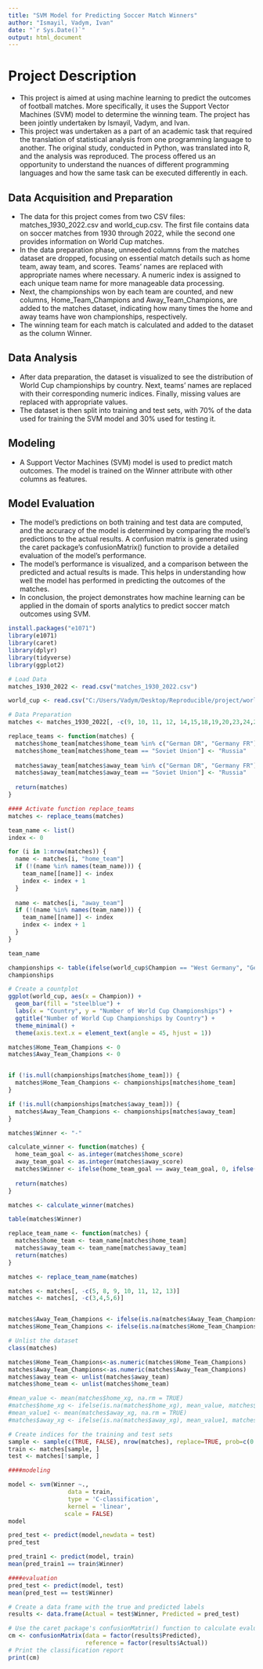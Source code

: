 ```yaml
---
title: "SVM Model for Predicting Soccer Match Winners"
author: "Ismayil, Vadym, Ivan"
date: "`r Sys.Date()`"
output: html_document
---
```


# Project Description
- This project is aimed at using machine learning to predict the outcomes of football matches. More specifically, it uses the Support Vector Machines (SVM) model to determine the winning team. The project has been jointly undertaken by Ismayil, Vadym, and Ivan.
- This project was undertaken as a part of an academic task that required the translation of statistical analysis from one programming language to another. The original study, conducted in Python, was translated into R, and the analysis was reproduced. The process offered us an opportunity to understand the nuances of different programming languages and how the same task can be executed differently in each.

## Data Acquisition and Preparation
- The data for this project comes from two CSV files: matches_1930_2022.csv and world_cup.csv. The first file contains data on soccer matches from 1930 through 2022, while the second one provides information on World Cup matches.
- In the data preparation phase, unneeded columns from the matches dataset are dropped, focusing on essential match details such as home team, away team, and scores. Teams' names are replaced with appropriate names where necessary. A numeric index is assigned to each unique team name for more manageable data processing.
- Next, the championships won by each team are counted, and new columns, Home_Team_Champions and Away_Team_Champions, are added to the matches dataset, indicating how many times the home and away teams have won championships, respectively.
- The winning team for each match is calculated and added to the dataset as the column Winner.

## Data Analysis
- After data preparation, the dataset is visualized to see the distribution of World Cup championships by country. Next, teams' names are replaced with their corresponding numeric indices. Finally, missing values are replaced with appropriate values.
- The dataset is then split into training and test sets, with 70% of the data used for training the SVM model and 30% used for testing it.

## Modeling
- A Support Vector Machines (SVM) model is used to predict match outcomes. The model is trained on the Winner attribute with other columns as features.

## Model Evaluation
- The model's predictions on both training and test data are computed, and the accuracy of the model is determined by comparing the model's predictions to the actual results. A confusion matrix is generated using the caret package's confusionMatrix() function to provide a detailed evaluation of the model's performance.
- The model's performance is visualized, and a comparison between the predicted and actual results is made. This helps in understanding how well the model has performed in predicting the outcomes of the matches.
- In conclusion, the project demonstrates how machine learning can be applied in the domain of sports analytics to predict soccer match outcomes using SVM.

```r
install.packages("e1071")
library(e1071)
library(caret)
library(dplyr)
library(tidyverse)
library(ggplot2)
```


```r
# Load Data
matches_1930_2022 <- read.csv("matches_1930_2022.csv")
```


```r
world_cup <- read.csv("C:/Users/Vadym/Desktop/Reproducible/project/world_cup.csv")
```


```r
# Data Preparation
matches <- matches_1930_2022[, -c(9, 10, 11, 12, 14,15,18,19,20,23,24,25,26,27,28,29,30,31,32,33,34,35,36,37,38,39,40,41,42,43,44,45)]
```


```r
replace_teams <- function(matches) {
  matches$home_team[matches$home_team %in% c("German DR", "Germany FR")] <- "Germany"
  matches$home_team[matches$home_team == "Soviet Union"] <- "Russia"
  
  matches$away_team[matches$away_team %in% c("German DR", "Germany FR")] <- "Germany"
  matches$away_team[matches$away_team == "Soviet Union"] <- "Russia"
  
  return(matches)
}

#### Activate function replace_teams
matches <- replace_teams(matches)
```


```r
team_name <- list()
index <- 0

for (i in 1:nrow(matches)) {
  name <- matches[i, "home_team"]
  if (!(name %in% names(team_name))) {
    team_name[[name]] <- index
    index <- index + 1
  }
  
  name <- matches[i, "away_team"]
  if (!(name %in% names(team_name))) {
    team_name[[name]] <- index
    index <- index + 1
  }
}

team_name
```



```r
championships <- table(ifelse(world_cup$Champion == "West Germany", "Germany", world_cup$Champion))
championships
```



```r
# Create a countplot
ggplot(world_cup, aes(x = Champion)) +
  geom_bar(fill = "steelblue") +
  labs(x = "Country", y = "Number of World Cup Championships") +
  ggtitle("Number of World Cup Championships by Country") +
  theme_minimal() +
  theme(axis.text.x = element_text(angle = 45, hjust = 1))
```




```r
matches$Home_Team_Champions <- 0
matches$Away_Team_Champions <- 0


if (!is.null(championships[matches$home_team])) {
  matches$Home_Team_Champions <- championships[matches$home_team]
}

if (!is.null(championships[matches$away_team])) {
  matches$Away_Team_Champions <- championships[matches$away_team]
}

```


```r
matches$Winner <- "-"

calculate_winner <- function(matches) {
  home_team_goal <- as.integer(matches$home_score)
  away_team_goal <- as.integer(matches$away_score)
  matches$Winner <- ifelse(home_team_goal == away_team_goal, 0, ifelse(home_team_goal > away_team_goal, 1, 2))
  
  return(matches)
}

matches <- calculate_winner(matches)

table(matches$Winner)
```


```r
replace_team_name <- function(matches) {
  matches$home_team <- team_name[matches$home_team]
  matches$away_team <- team_name[matches$away_team]
  return(matches)
}

matches <- replace_team_name(matches)
```


```r
matches <- matches[, -c(5, 8, 9, 10, 11, 12, 13)]
matches <- matches[, -c(3,4,5,6)]


matches$Away_Team_Champions <- ifelse(is.na(matches$Away_Team_Champions), 0, matches$Away_Team_Champions)
matches$Home_Team_Champions <- ifelse(is.na(matches$Home_Team_Champions), 0, matches$Home_Team_Champions)

```

```r
# Unlist the dataset
class(matches)

matches$Home_Team_Champions<-as.numeric(matches$Home_Team_Champions)
matches$Away_Team_Champions<-as.numeric(matches$Away_Team_Champions)
matches$away_team <- unlist(matches$away_team)
matches$home_team <- unlist(matches$home_team)

#mean_value <- mean(matches$home_xg, na.rm = TRUE)
#matches$home_xg <- ifelse(is.na(matches$home_xg), mean_value, matches$home_xg)
#mean_value1 <- mean(matches$away_xg, na.rm = TRUE)
#matches$away_xg <- ifelse(is.na(matches$away_xg), mean_value1, matches$away_xg)
```

```r
# Create indices for the training and test sets
sample <- sample(c(TRUE, FALSE), nrow(matches), replace=TRUE, prob=c(0.7,0.3))
train <- matches[sample, ]
test <- matches[!sample, ]  
```

```r
####modeling 

model <- svm(Winner ~.,
                 data = train,
                 type = 'C-classification',
                 kernel = 'linear',
                scale = FALSE)
model
```



```r
pred_test <- predict(model,newdata = test)
pred_test
```

```r
pred_train1 <- predict(model, train)
mean(pred_train1 == train$Winner)
```


```r
####evaluation
pred_test <- predict(model, test)
mean(pred_test == test$Winner)
```


```r
# Create a data frame with the true and predicted labels
results <- data.frame(Actual = test$Winner, Predicted = pred_test)
```


```r
# Use the caret package's confusionMatrix() function to calculate evaluation metrics
cm <- confusionMatrix(data = factor(results$Predicted),
                      reference = factor(results$Actual))
# Print the classification report
print(cm)
```

